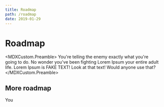 ```yaml
---
title: Roadmap
path: /roadmap
date: 2019-01-29
---
```



# Roadmap
<MDXCustom.Preamble>
You're telling the enemy exactly what you're going to do. No wonder you've been fighting Lorem Ipsum your entire adult life. Lorem Ipsum is FAKE TEXT! Look at that text! Would anyone use that?
</MDXCustom.Preamble>

## More roadmap

You 